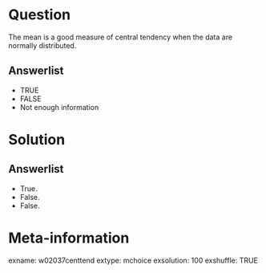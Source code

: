 Question
========
The mean is a good measure of central tendency when the data are normally distributed.

Answerlist
----------
* TRUE
* FALSE
* Not enough information


Solution
========

Answerlist
----------
* True.
* False.
* False.


Meta-information
================
exname: w02037centtend
extype: mchoice
exsolution: 100
exshuffle: TRUE